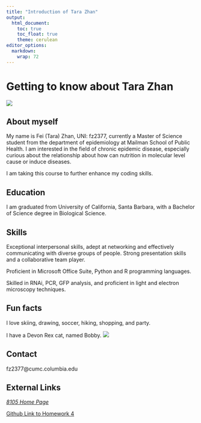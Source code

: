 ```yaml
---
title: "Introduction of Tara Zhan"
output: 
  html_document:
    toc: true
    toc_float: true
    theme: cerulean
editor_options: 
  markdown: 
    wrap: 72
---
```


# Getting to know about Tara Zhan

![](id_image.jpg)

## About myself

My name is Fei (Tara) Zhan, UNI: fz2377, currently a Master of Science
student from the department of epidemiology at Mailman School of Public
Health. I am interested in the field of chronic epidemic disease,
especially curious about the relationship about how can nutrition in
molecular level cause or induce diseases.

I am taking this course to further enhance my coding skills.

## Education

I am graduated from University of California, Santa Barbara, with a
Bachelor of Science degree in Biological Science.

## Skills

Exceptional interpersonal skills, adept at networking and effectively
communicating with diverse groups of people. Strong presentation skills
and a collaborative team player.

Proficient in Microsoft Office Suite, Python and R programming
languages.

Skilled in RNAi, PCR, GFP analysis, and proficient in light and electron
microscopy techniques.

## Fun facts

I love skiing, drawing, soccer, hiking, shopping, and party.

I have a Devon Rex cat, named Bobby. ![](bobby.jpg)

## Contact

fz2377\@cumc.columbia.edu

## External Links

[*8105 Home Page*](https://p8105.com/schedule.html)

[Github Link to Homework 4](https://github.com/taraZhan/-fz2377-.github.io.git)
